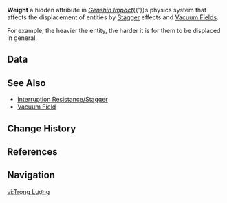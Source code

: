 {{Community}}
{{See also|Interruption Resistance}}
{{Terminology Infobox
|type         = Physics
|type2        = Combat
}}
'''Weight''' a hidden attribute in ''[[Genshin Impact]]''{{'}}s physics system that affects the displacement of entities by [[Stagger]] effects and [[Vacuum Field]]s.

For example, the heavier the entity, the harder it is for them to be displaced in general.

==Data==
{{Transclude|Interruption Resistance/Stagger|Weight}}

==See Also==
*[[Interruption Resistance/Stagger]]
*[[Vacuum Field]]

==Change History==
{{Change History|1.0}}

==References==
{{Reflist}}

==Navigation==
{{Combat Navbox}}

[[vi:Trọng Lượng]]